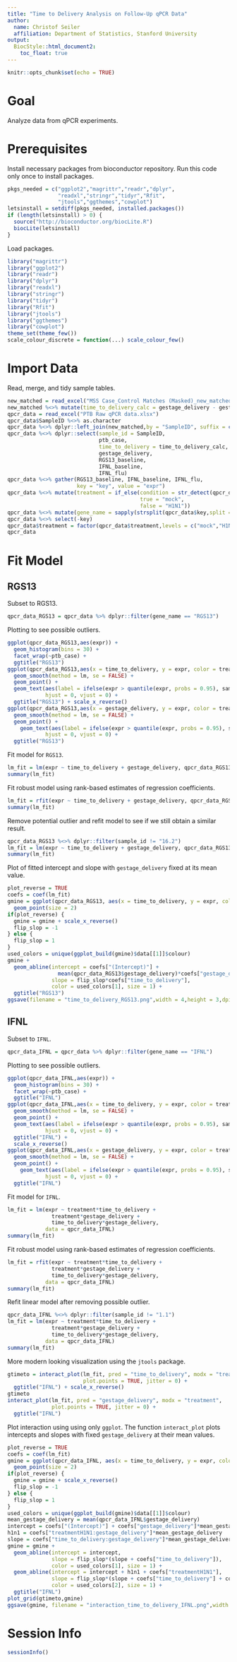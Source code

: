```yaml
---
title: "Time to Delivery Analysis on Follow-Up qPCR Data"
author:
  name: Christof Seiler
  affiliation: Department of Statistics, Stanford University
output:
  BiocStyle::html_document2:
    toc_float: true
---
```


```r
knitr::opts_chunk$set(echo = TRUE)
```

# Goal

Analyze data from qPCR experiments.

# Prerequisites

Install necessary packages from bioconductor repository. Run this code only once to install packages.

```r
pkgs_needed = c("ggplot2","magrittr","readr","dplyr",
                "readxl","stringr","tidyr","Rfit",
                "jtools","ggthemes","cowplot")
letsinstall = setdiff(pkgs_needed, installed.packages()) 
if (length(letsinstall) > 0) {
  source("http://bioconductor.org/biocLite.R")
  biocLite(letsinstall)
}
```

Load packages.

```r
library("magrittr")
library("ggplot2")
library("readr")
library("dplyr")
library("readxl")
library("stringr")
library("tidyr")
library("Rfit")
library("jtools")
library("ggthemes")
library("cowplot")
theme_set(theme_few())
scale_colour_discrete = function(...) scale_colour_few()
```

# Import Data

Read, merge, and tidy sample tables.

```r
new_matched = read_excel("MSS Case_Control Matches (Masked)_new_matched.xlsx")
new_matched %<>% mutate(time_to_delivery_calc = gestage_delivery - gestage_enroll)
qpcr_data = read_excel("PTB Raw qPCR data.xlsx")
qpcr_data$SampleID %<>% as.character
qpcr_data %<>% dplyr::left_join(new_matched,by = "SampleID", suffix = c("", "2"))
qpcr_data %<>% dplyr::select(sample_id = SampleID,
                             ptb_case,
                             time_to_delivery = time_to_delivery_calc,
                             gestage_delivery,
                             RGS13_baseline,
                             IFNL_baseline,
                             IFNL_flu)
qpcr_data %<>% gather(RGS13_baseline, IFNL_baseline, IFNL_flu, 
                      key = "key", value = "expr")
qpcr_data %<>% mutate(treatment = if_else(condition = str_detect(qpcr_data$key,"baseline"),
                                          true = "mock",
                                          false = "H1N1"))
qpcr_data %<>% mutate(gene_name = sapply(strsplit(qpcr_data$key,split = "_"),function(str) str[[1]]))
qpcr_data %<>% select(-key)
qpcr_data$treatment = factor(qpcr_data$treatment,levels = c("mock","H1N1"))
qpcr_data
```

# Fit Model

## RGS13

Subset to RGS13.

```r
qpcr_data_RGS13 = qpcr_data %>% dplyr::filter(gene_name == "RGS13")
```

Plotting to see possible outliers.

```r
ggplot(qpcr_data_RGS13,aes(expr)) + 
  geom_histogram(bins = 30) + 
  facet_wrap(~ptb_case) +
  ggtitle("RGS13")
ggplot(qpcr_data_RGS13,aes(x = time_to_delivery, y = expr, color = treatment)) +
  geom_smooth(method = lm, se = FALSE) +
  geom_point() +
  geom_text(aes(label = ifelse(expr > quantile(expr, probs = 0.95), sample_id,"")),
            hjust = 0, vjust = 0) +
  ggtitle("RGS13") + scale_x_reverse()
ggplot(qpcr_data_RGS13,aes(x = gestage_delivery, y = expr, color = treatment)) +
  geom_smooth(method = lm, se = FALSE) +
  geom_point() +
    geom_text(aes(label = ifelse(expr > quantile(expr, probs = 0.95), sample_id,"")),
            hjust = 0, vjust = 0) +
  ggtitle("RGS13")
```

Fit model for `RGS13`.

```r
lm_fit = lm(expr ~ time_to_delivery + gestage_delivery, qpcr_data_RGS13)
summary(lm_fit)
```

Fit robust model using rank-based estimates of regression coefficients.

```r
lm_fit = rfit(expr ~ time_to_delivery + gestage_delivery, qpcr_data_RGS13)
summary(lm_fit)
```

Remove potential outlier and refit model to see if we still obtain a similar result.

```r
qpcr_data_RGS13 %<>% dplyr::filter(sample_id != "16.2")
lm_fit = lm(expr ~ time_to_delivery + gestage_delivery, qpcr_data_RGS13)
summary(lm_fit)
```

Plot of fitted intercept and slope with `gestage_delivery` fixed at its mean value.

```r
plot_reverse = TRUE
coefs = coef(lm_fit)
gmine = ggplot(qpcr_data_RGS13, aes(x = time_to_delivery, y = expr, color = treatment)) + 
  geom_point(size = 2)
if(plot_reverse) {
  gmine = gmine + scale_x_reverse() 
  flip_slop = -1
} else {
  flip_slop = 1
}
used_colors = unique(ggplot_build(gmine)$data[[1]]$colour)
gmine + 
  geom_abline(intercept = coefs["(Intercept)"] +
                mean(qpcr_data_RGS13$gestage_delivery)*coefs["gestage_delivery"],
              slope = flip_slop*coefs["time_to_delivery"],
              color = used_colors[1], size = 1) +
  ggtitle("RGS13")
ggsave(filename = "time_to_delivery_RGS13.png",width = 4,height = 3,dpi = 600)
```

## IFNL

Subset to `IFNL`.

```r
qpcr_data_IFNL = qpcr_data %>% dplyr::filter(gene_name == "IFNL")
```

Plotting to see possible outliers.

```r
ggplot(qpcr_data_IFNL,aes(expr)) + 
  geom_histogram(bins = 30) + 
  facet_wrap(~ptb_case) +
  ggtitle("IFNL")
ggplot(qpcr_data_IFNL,aes(x = time_to_delivery, y = expr, color = treatment)) +
  geom_smooth(method = lm, se = FALSE) +
  geom_point() +
  geom_text(aes(label = ifelse(expr > quantile(expr, probs = 0.95), sample_id,"")),
            hjust = 0, vjust = 0) +
  ggtitle("IFNL") + 
  scale_x_reverse()
ggplot(qpcr_data_IFNL,aes(x = gestage_delivery, y = expr, color = treatment)) +
  geom_smooth(method = lm, se = FALSE) +
  geom_point() +
    geom_text(aes(label = ifelse(expr > quantile(expr, probs = 0.95), sample_id,"")),
            hjust = 0, vjust = 0) +
  ggtitle("IFNL")
```

Fit model for `IFNL`.

```r
lm_fit = lm(expr ~ treatment*time_to_delivery + 
              treatment*gestage_delivery + 
              time_to_delivery*gestage_delivery, 
            data = qpcr_data_IFNL)
summary(lm_fit)
```

Fit robust model using rank-based estimates of regression coefficients.

```r
lm_fit = rfit(expr ~ treatment*time_to_delivery + 
              treatment*gestage_delivery + 
              time_to_delivery*gestage_delivery, 
            data = qpcr_data_IFNL)
summary(lm_fit)
```

Refit linear model after removing possible outlier.

```r
qpcr_data_IFNL %<>% dplyr::filter(sample_id != "1.1")
lm_fit = lm(expr ~ treatment*time_to_delivery + 
              treatment*gestage_delivery + 
              time_to_delivery*gestage_delivery,
            data = qpcr_data_IFNL)
summary(lm_fit)
```

More modern looking visualization using the `jtools` package.

```r
gtimeto = interact_plot(lm_fit, pred = "time_to_delivery", modx = "treatment",
                        plot.points = TRUE, jitter = 0) + 
  ggtitle("IFNL") + scale_x_reverse()
gtimeto
interact_plot(lm_fit, pred = "gestage_delivery", modx = "treatment",
              plot.points = TRUE, jitter = 0) + 
  ggtitle("IFNL")
```

Plot interaction using using only `ggplot`. The function `interact_plot` plots intercepts and slopes with fixed `gestage_delivery` at their mean values.

```r
plot_reverse = TRUE
coefs = coef(lm_fit)
gmine = ggplot(qpcr_data_IFNL, aes(x = time_to_delivery, y = expr, color = treatment)) + 
  geom_point(size = 2)
if(plot_reverse) {
  gmine = gmine + scale_x_reverse() 
  flip_slop = -1
} else {
  flip_slop = 1
}
used_colors = unique(ggplot_build(gmine)$data[[1]]$colour)
mean_gestage_delivery = mean(qpcr_data_IFNL$gestage_delivery)
intercept = coefs["(Intercept)"] + coefs["gestage_delivery"]*mean_gestage_delivery
h1n1 = coefs["treatmentH1N1:gestage_delivery"]*mean_gestage_delivery
slope = coefs["time_to_delivery:gestage_delivery"]*mean_gestage_delivery
gmine = gmine + 
  geom_abline(intercept = intercept,
              slope = flip_slop*(slope + coefs["time_to_delivery"]), 
              color = used_colors[1], size = 1) +
  geom_abline(intercept = intercept + h1n1 + coefs["treatmentH1N1"], 
              slope = flip_slop*(slope + coefs["time_to_delivery"] + coefs["treatmentH1N1:time_to_delivery"]),
              color = used_colors[2], size = 1) +
  ggtitle("IFNL")
plot_grid(gtimeto,gmine)
ggsave(gmine, filename = "interaction_time_to_delivery_IFNL.png",width = 4,height = 3,dpi = 600)
```

# Session Info {.unnumbered}

```r
sessionInfo()
```
